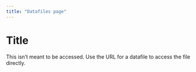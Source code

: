 ```yaml
---
title: "Datafiles page"
---
```


#  Title

This isn't meant to be accessed. Use the URL for a datafile to access the file directly.
